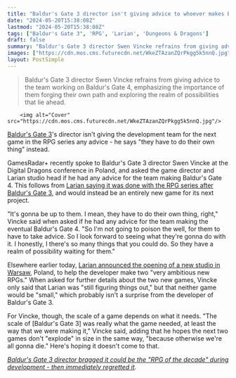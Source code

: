 ```yaml
---
title: "Baldur's Gate 3 director isn't giving advice to whoever makes Baldur's Gate 4, but he did have one thing to say: 'They have to do their own thing'"
date: "2024-05-20T15:38:08Z"
lastmod: "2024-05-20T15:38:08Z"
tags: ["Baldur's Gate 3", 'RPG', 'Larian', 'Dungeons & Dragons']
draft: false
summary: "Baldur's Gate 3 director Swen Vincke refrains from giving advice to the team working on Baldur's Gate 4, emphasizing the importance of them forging their own path and exploring the realm of possibilities that lie ahead."
images: ["https://cdn.mos.cms.futurecdn.net/WkeZTAzanZQrPkgg5k5nnQ.jpg"]
layout: PostSimple
---
```

> Baldur's Gate 3 director Swen Vincke refrains from giving advice to the team working on Baldur's Gate 4, emphasizing the importance of them forging their own path and exploring the realm of possibilities that lie ahead.


        <img alt="Cover" src="https://cdn.mos.cms.futurecdn.net/WkeZTAzanZQrPkgg5k5nnQ.jpg"/>
        
[Baldur's Gate 3](https://www.gamesradar.com/baldurs-gate-3-guide/)'s director isn't giving the development team for the next game in the RPG series any advice - he says "they have to do their own thing" instead.

GamesRadar+ recently spoke to Baldur's Gate 3 director Swen Vincke at the Digital Dragons conference in Poland, and asked the game director and Larian studio head if he had any advice for the team making Baldur's Gate 4. This follows from [Larian saying it was done with the RPG series after Baldur's Gate 3](https://www.gamesradar.com/larian-is-done-with-baldurs-gate-3-and-dandd-and-wont-make-baldurs-gate-4-well-forever-be-proud-of-it-but-were-not-going-to-continue-in-it/), and would instead be an entirely new game for its next project.

"It's gonna be up to them. I mean, they have to do their own thing, right," Vincke said when asked if he had any advice for the team making the eventual Baldur's Gate 4. "So I'm not going to poison the well, for them to have to take advice. So I look forward to seeing what they're gonna do with it. I honestly, I there's so many things that you could do. So they have a realm of possibility waiting for them."

Elsewhere earlier today, [Larian announced the opening of a new studio in Warsaw](https://www.gamesradar.com/games/rpg/baldurs-gate-3-developer-is-gearing-up-for-its-two-very-ambitious-rpgs-by-opening-a-7th-studio-on-the-witcher-devs-territory/), Poland, to help the developer make two "very ambitious new RPGs." When asked for further details about the two new games, Vincke only said that Larian was "still figuring things out," but that neither game would be "small," which probably isn't a surprise from the developer of Baldur's Gate 3.

For Vincke, though, the scale of a game depends on what it needs. "The scale of [Baldur's Gate 3] was really what the game needed, at least the way that we were making it," Vincke said, adding that he hopes the next two games don't "explode" in size in the same way, "because otherwise we're all gonna die." Here's hoping it doesn't come to that.

[<em>Baldur's Gate 3 director bragged it could be the "RPG of the decade" during development - then immediately regretted it</em>](https://www.gamesradar.com/games/rpg/baldurs-gate-3-director-bragged-it-could-be-the-rpg-of-the-decade-during-development-then-immediately-regretted-it/)*.*
        